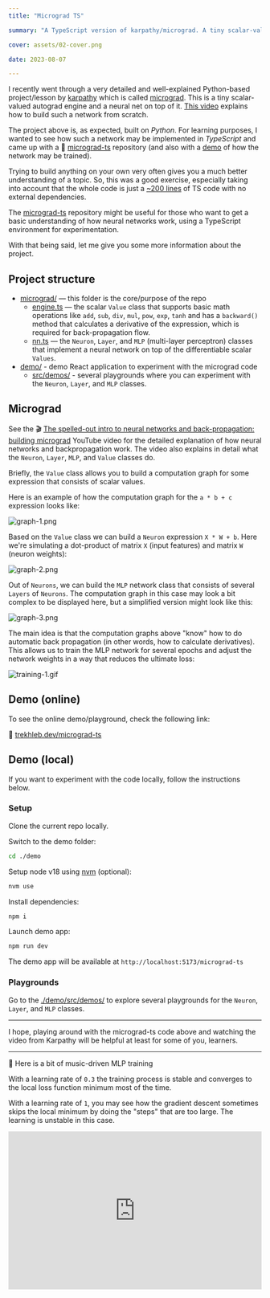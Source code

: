 ```yaml
---
title: "Micrograd TS"

summary: "A TypeScript version of karpathy/micrograd. A tiny scalar-valued autograd engine and a neural net on top of it."

cover: assets/02-cover.png

date: 2023-08-07

---
```


I recently went through a very detailed and well-explained Python-based project/lesson by [karpathy](https://twitter.com/karpathy) which is called [micrograd](https://github.com/karpathy/micrograd). This is a tiny scalar-valued autograd engine and a neural net on top of it. [This video](https://www.youtube.com/watch?v=VMj-3S1tku0) explains how to build such a network from scratch.

The project above is, as expected, built on *Python*. For learning purposes, I wanted to see how such a network may be implemented in *TypeScript* and came up with a 🤖 [micrograd-ts](https://github.com/trekhleb/micrograd-ts) repository (and also with a [demo](https://trekhleb.dev/micrograd-ts/) of how the network may be trained).

Trying to build anything on your own very often gives you a much better understanding of a topic. So, this was a good exercise, especially taking into account that the whole code is just a [~200 lines](https://github.com/trekhleb/micrograd-ts/tree/main/micrograd/) of TS code with no external dependencies.

The [micrograd-ts](https://github.com/trekhleb/micrograd-ts) repository might be useful for those who want to get a basic understanding of how neural networks work, using a TypeScript environment for experimentation.

With that being said, let me give you some more information about the project.

## Project structure

- [micrograd/](https://github.com/trekhleb/micrograd-ts/tree/main/micrograd/) — this folder is the core/purpose of the repo
  - [engine.ts](https://github.com/trekhleb/micrograd-ts/tree/main/micrograd/engine.ts) — the scalar `Value` class that supports basic math operations like `add`, `sub`, `div`, `mul`, `pow`, `exp`, `tanh` and has a `backward()` method that calculates a derivative of the expression, which is required for back-propagation flow.
  - [nn.ts](https://github.com/trekhleb/micrograd-ts/tree/main/micrograd/nn.ts) — the `Neuron`, `Layer`, and `MLP` (multi-layer perceptron) classes that implement a neural network on top of the differentiable scalar `Values`.
- [demo/](https://github.com/trekhleb/micrograd-ts/tree/main/demo/) - demo React application to experiment with the micrograd code
  - [src/demos/](https://github.com/trekhleb/micrograd-ts/tree/main/demo/src/demos/) - several playgrounds where you can experiment with the `Neuron`, `Layer`, and `MLP` classes.

## Micrograd

See the 🎬 [The spelled-out intro to neural networks and back-propagation: building micrograd](https://www.youtube.com/watch?v=VMj-3S1tku0) YouTube video for the detailed explanation of how neural networks and backpropagation work. The video also explains in detail what the `Neuron`, `Layer`, `MLP`, and `Value` classes do.

Briefly, the `Value` class allows you to build a computation graph for some expression that consists of scalar values.

Here is an example of how the computation graph for the `a * b + c` expression looks like:

![graph-1.png](./assets/graph-1.png)

Based on the `Value` class we can build a `Neuron` expression `X * W + b`. Here we're simulating a dot-product of matrix `X` (input features) and matrix `W` (neuron weights):

![graph-2.png](./assets/graph-2.png)

Out of `Neurons`, we can build the `MLP` network class that consists of several `Layers` of `Neurons`. The computation graph in this case may look a bit complex to be displayed here, but a simplified version might look like this:

![graph-3.png](./assets/graph-3.png)

The main idea is that the computation graphs above "know" how to do automatic back propagation (in other words, how to calculate derivatives). This allows us to train the MLP network for several epochs and adjust the network weights in a way that reduces the ultimate loss:

![training-1.gif](./assets/training-1.gif)

## Demo (online)

To see the online demo/playground, check the following link:

🔗 [trekhleb.dev/micrograd-ts](https://trekhleb.dev/micrograd-ts)

## Demo (local)

If you want to experiment with the code locally, follow the instructions below.

### Setup

Clone the current repo locally.

Switch to the demo folder:

```sh
cd ./demo
```

Setup node v18 using [nvm](https://github.com/nvm-sh/nvm) (optional):

```sh
nvm use
```

Install dependencies:

```sh
npm i
```

Launch demo app:

```sh
npm run dev
```

The demo app will be available at `http://localhost:5173/micrograd-ts`

### Playgrounds

Go to the [./demo/src/demos/](https://github.com/trekhleb/micrograd-ts/tree/main/demo/src/demos/) to explore several playgrounds for the `Neuron`, `Layer`, and `MLP` classes.

---

I hope, playing around with the micrograd-ts code above and watching the video from Karpathy will be helpful at least for some of you, learners.

---

🎵 Here is a bit of music-driven MLP training

With a learning rate of `0.3` the training process is stable and converges to the local loss function minimum most of the time.

With a learning rate of `1`, you may see how the gradient descent sometimes skips the local minimum by doing the "steps" that are too large. The learning is unstable in this case.

<iframe width="100%" height="315" src="https://www.youtube.com/embed/Oan0VOWUBYo" title="Multilayer Perceptron Training" frameborder="0" allow="accelerometer; autoplay; clipboard-write; encrypted-media; gyroscope; picture-in-picture; web-share" allowfullscreen></iframe>
